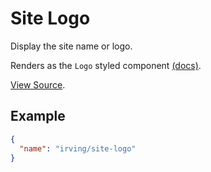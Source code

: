 <Meta title="WordPress Components|Site Logo" />

# Site Logo
Display the site name or logo.

Renders as the `Logo` styled component [(docs)](?path=/docs/styled-components-logo--basic-eample).

[View Source](https://github.com/alleyinteractive/wp-irving/tree/master/inc/components/components/site-logo).

## Example
```json
{
  "name": "irving/site-logo"
}
```
